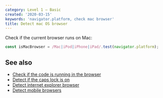```yaml
---
category: Level 1 — Basic
created: '2020-03-15'
keywords: 'navigator.platform, check mac browser'
title: Detect mac OS browser
---
```


Check if the current browser runs on Mac:

```js
const isMacBrowser = /Mac|iPod|iPhone|iPad/.test(navigator.platform);
```

## See also

-   [Check if the code is running in the browser](https://phuoc.ng/collection/html-dom/check-if-the-code-is-running-in-the-browser/)
-   [Detect if the caps lock is on](https://phuoc.ng/collection/html-dom/detect-if-the-caps-lock-is-on/)
-   [Detect internet explorer browser](https://phuoc.ng/collection/html-dom/detect-internet-explorer-browser/)
-   [Detect mobile browsers](https://phuoc.ng/collection/html-dom/detect-mobile-browsers/)
